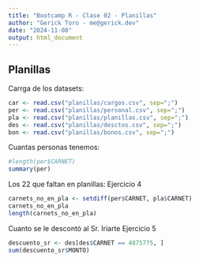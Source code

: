 ```yaml
---
title: "Bootcamp R - Clase 02 - Planillas"
author: "Gerick Toro - me@gerick.dev"
date: "2024-11-08"
output: html_document
---
```


## Planillas

Carrga de los datasets:

```r
car <- read.csv("planillas/cargos.csv", sep=";")
per <- read.csv("planillas/personal.csv", sep=";")
pla <- read.csv("planillas/planillas.csv", sep=";")
des <- read.csv("planillas/desctos.csv", sep=";")
bon <- read.csv("planillas/bonos.csv", sep=";")
```

Cuantas personas tenemos:

```r
#length(per$CARNET)
summary(per)
```

Los 22 que faltan en planillas:
Ejercicio 4
```r
carnets_no_en_pla <- setdiff(per$CARNET, pla$CARNET)
carnets_no_en_pla
length(carnets_no_en_pla)
```

Cuanto se le descontó al Sr. Iriarte
Ejercicio 5
```r
descuento_sr <- des[des$CARNET == 4875775, ]
sum(descuento_sr$MONTO)
```


